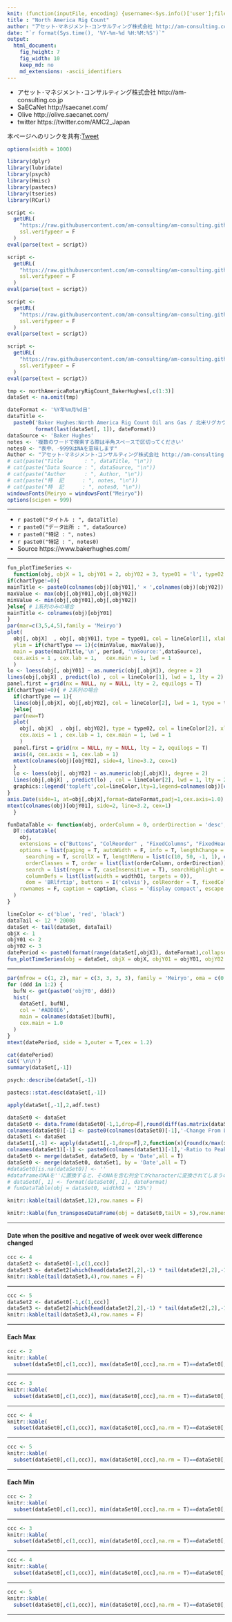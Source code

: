 ```yaml
---
knit: (function(inputFile, encoding) {username<-Sys.info()['user'];fileName<-'defaultPath.csv';pathToFile <-paste0('C:/Users/', username,'/Desktop/pathToCSV/');setwd(pathToFile);buf0<-read.csv(fileName,header = F,skip = 0,stringsAsFactor = F,check.names = F,fileEncoding = 'utf-8');timeStamp<-format(Sys.time(),'%Y%m%d%H%M%S');rmarkdown::render(inputFile, encoding = encoding, output_file = paste0('C:/Users/',username,buf0[2,1],'charts/','am-consulting.co.jp-NorthAmericaRigCount.html')) })
title : "North America Rig Count"
author: "アセット･マネジメント･コンサルティング株式会社 http://am-consulting.co.jp"
date: "`r format(Sys.time(), '%Y-%m-%d %H:%M:%S')`"
output: 
  html_document:
    fig_height: 7
    fig_width: 10
    keep_md: no
    md_extensions: -ascii_identifiers 
---
```

<link href="http://knowledgevault.saecanet.com/components/rmarkdown-html.css" rel="stylesheet"> 
<style>
.main-container {max-width : 1000px; margin-left : auto; margin-right : auto;}
table{white-space : nowrap;}
td.negative {color : red;}
</style>

<script>
<!-- # Reference http://www.hanselman.com/blog/MakingNegativeNumbersTurnRedUsingCSSAndJavascript.aspx -->
function MakeNegative() {
  TDs = document.getElementsByTagName('td');
  for (var i=0; i<TDs.length; i++) {
    var temp = TDs[i];
    if (temp.firstChild.nodeValue.indexOf('-') == 0) temp.className = "negative";
  }
}
</script>



- アセット･マネジメント･コンサルティング株式会社 http://am-consulting.co.jp
- SaECaNet http://saecanet.com/
- Olive http://olive.saecanet.com/
- twitter https://twitter.com/AMC2_Japan

本ページへのリンクを共有:<a href="https://twitter.com/share" class="twitter-share-button" data-via="AMC2_Japan" data-size="large">Tweet</a> <script>!function(d,s,id){var js,fjs=d.getElementsByTagName(s)[0],p=/^http:/.test(d.location)?'http':'https';if(!d.getElementById(id)){js=d.createElement(s);js.id=id;js.src=p+'://platform.twitter.com/widgets.js';fjs.parentNode.insertBefore(js,fjs);}}(document, 'script', 'twitter-wjs');</script>



```r
options(width = 1000)
```

```r
library(dplyr)
library(lubridate)
library(psych)
library(Hmisc)
library(pastecs)
library(tseries)
library(RCurl)
```

```r
script <-
  getURL(
    "https://raw.githubusercontent.com/am-consulting/am-consulting.github.io/master/importNorthAmericaRotaryRigCount.r",
    ssl.verifypeer = F
  )
eval(parse(text = script))
```

```r
script <-
  getURL(
    "https://raw.githubusercontent.com/am-consulting/am-consulting.github.io/master/R-dygraphsFunction.r",
    ssl.verifypeer = F
  )
eval(parse(text = script))

script <-
  getURL(
    "https://raw.githubusercontent.com/am-consulting/am-consulting.github.io/master/transposeDataFrame.r",
    ssl.verifypeer = F
  )
eval(parse(text = script))

script <-
  getURL(
    "https://raw.githubusercontent.com/am-consulting/am-consulting.github.io/master/timeSeriesDataFundamentalStatistics.r",
    ssl.verifypeer = F
  )
eval(parse(text = script))
```

```r
tmp <- northAmericaRotaryRigCount_BakerHughes[,c(1:3)]
dataSet <- na.omit(tmp)
```

```r
dateFormat <- '%Y年%m月%d日'
dataTitle <-
  paste0('Baker Hughes:North America Rig Count Oil ans Gas / 北米リグカウント 石油とガス',' - ',
         format(last(dataSet[, 1]), dateFormat))
dataSource <- 'Baker Hughes'
notes <- '複数のワードで検索する際は半角スペースで区切ってください'
notes0 <- "表中、-9999はNAを意味します"
Author <- "アセット･マネジメント･コンサルティング株式会社 http://am-consulting.co.jp"
# cat(paste("Title       : ", dataTitle, "\n"))
# cat(paste("Data Source : ", dataSource, "\n"))
# cat(paste("Author      : ", Author, "\n"))
# cat(paste("特  記      : ", notes, "\n"))
# cat(paste("特  記      : ", notes0, "\n"))
windowsFonts(Meiryo = windowsFont("Meiryo"))
options(scipen = 999)
```

***

- `r paste0("タイトル : ", dataTitle)`
- `r paste0("データ出所 : ", dataSource)`
- `r paste0("特記 : ", notes)`
- `r paste0("特記 : ", notes0)`
- Source https://www.bakerhughes.com/

***

```r
fun_plotTimeSeries <- 
  function(obj, objX = 1, objY01 = 2, objY02 = 3, type01 = 'l', type02 = 'l', dateFormat = '%Y-%m-%d', chartType = 2, period = '') {
if(chartType!=0){
mainTitle <- paste0(colnames(obj)[objY01],' × ',colnames(obj)[objY02])
maxValue <- max(obj[,objY01],obj[,objY02])
minValue <- min(obj[,objY01],obj[,objY02])
}else{ # 1系列のみの場合
mainTitle <- colnames(obj)[objY01]
}
par(mar=c(3,5,4,5),family = 'Meiryo')
plot(
  obj[, objX]  , obj[, objY01], type = type01, col = lineColor[1], xlab = '', ylab = '', xaxt = 'n', 
  ylim = if(chartType == 1){c(minValue, maxValue)},
  main = paste(mainTitle,'\n', period, '\nSource:',dataSource),
  cex.axis = 1 , cex.lab = 1,   cex.main = 1, lwd = 1
  )
lo <- loess(obj[, objY01] ~ as.numeric(obj[,objX]), degree = 2)
lines(obj[,objX] , predict(lo) , col = lineColor[1], lwd = 1, lty = 2)
panel.first = grid(nx = NULL, ny = NULL, lty = 2, equilogs = T)
if(chartType!=0){ # 2系列の場合
  if(chartType == 1){
  lines(obj[,objX], obj[,objY02], col = lineColor[2], lwd = 1, type = type02)
  }else{  
  par(new=T)
  plot(
    obj[, objX]  , obj[, objY02], type = type02, col = lineColor[2], xlab = '', ylab = '', xaxt = 'n', yaxt = 'n', 
    cex.axis = 1 , cex.lab = 1, cex.main = 1, lwd = 1
    )
  panel.first = grid(nx = NULL, ny = NULL, lty = 2, equilogs = T)
  axis(4, cex.axis = 1, cex.lab = 1)
  mtext(colnames(obj)[objY02], side=4, line=3.2, cex=1)
  }
  lo <- loess(obj[, objY02] ~ as.numeric(obj[,objX]), degree = 2)
  lines(obj[,objX] , predict(lo) , col = lineColor[2], lwd = 1, lty = 2)
  graphics::legend('topleft',col=lineColor,lty=1,legend=colnames(obj)[c(objY01,objY02)],cex=1,bty='n',lwd = 2)
}
axis.Date(side=1, at=obj[,objX],format=dateFormat,padj=1,cex.axis=1.0) 
mtext(colnames(obj)[objY01], side=2, line=3.2, cex=1)
  }
```

```r
funDataTable <- function(obj, orderColumn = 0, orderDirection = 'desc', width01 = '10%', caption = '') {
  DT::datatable(
    obj,
    extensions = c("Buttons", "ColReorder" , "FixedColumns", "FixedHeader"),
    options = list(paging = T, autoWidth = F, info = T, lengthChange = T, ordering = T,
      searching = T, scrollX = T, lengthMenu = list(c(10, 50, -1, 1), c(10, 50, 'All', 1)),
      orderClasses = T, order = list(list(orderColumn, orderDirection)), 
      search = list(regex = T, caseInsensitive = T), searchHighlight = T,
      columnDefs = list(list(width = width01, targets = 0)),
      dom = 'BRlfrtip', buttons = I('colvis'), colReorder = T, fixedColumns = list(leftColumns = 1), fixedHeader = T),
    rownames = F, caption = caption, class = 'display compact', escape = F, filter = 'top'
  )  
}
```

```r
lineColor <- c('blue', 'red', 'black')
dataTail <- 12 * 20000
dataSet <- tail(dataSet, dataTail)
objX <- 1
objY01 <- 2
objY02 <- 3
datePeriod <- paste0(format(range(dataSet[,objX]), dateFormat),collapse = '~')
fun_plotTimeSeries(obj = dataSet, objX = objX, objY01 = objY01, objY02 = objY02, period = datePeriod)
```
<hr>
```r
par(mfrow = c(1, 2), mar = c(3, 3, 3, 3), family = 'Meiryo', oma = c(0, 0, 3, 0))
for (ddd in 1:2) {
  bufN <- get(paste0('objY0', ddd))
  hist(
    dataSet[, bufN],
    col = '#ADD8E6',
    main = colnames(dataSet)[bufN],
    cex.main = 1.0
  )
}
mtext(datePeriod, side = 3,outer = T,cex = 1.2)
```

```r
cat(datePeriod)
cat('\n\n')
summary(dataSet[,-1])
```

```r
psych::describe(dataSet[,-1])
```

```r
pastecs::stat.desc(dataSet[,-1]) 
```

```r
apply(dataSet[,-1],2,adf.test)
```



```r
dataSet0 <- dataSet
dataSet0 <- data.frame(dataSet0[-1,1,drop=F],round(diff(as.matrix(dataSet0[,-1,drop=F])),10),check.names = F)
colnames(dataSet0)[-1] <- paste0(colnames(dataSet0)[-1],'-Change From Last Data')
dataSet1 <- dataSet
dataSet1[,-1] <- apply(dataSet1[,-1,drop=F],2,function(x){round(x/max(x)*100,0)})
colnames(dataSet1)[-1] <- paste0(colnames(dataSet1)[-1],'-Ratio to Peak(%)')
dataSet0 <- merge(dataSet, dataSet0, by = 'Date',all = T)
dataSet0 <- merge(dataSet0, dataSet1, by = 'Date',all = T)
#dataSet0[is.na(dataSet0)] <- ''
#dataframeのNAを''に置換すると、そのNAを含む列全てがcharacterに変換されてしまうので注意
# dataSet0[, 1] <- format(dataSet0[, 1], dateFormat)
# funDataTable(obj = dataSet0, width01 = '15%')
```

```r
knitr::kable(tail(dataSet,12),row.names = F)
```

```r
knitr::kable(fun_transposeDataFrame(obj = dataSet0,tailN = 5),row.names = F)
```

***
#### Date when the positive and negative of week over week difference changed

```r
ccc <- 4
dataSet2 <- dataSet0[-1,c(1,ccc)]
dataSet3 <- dataSet2[which(head(dataSet2[,2],-1) * tail(dataSet2[,2],-1) < 0) + 1,]
knitr::kable(tail(dataSet3,4),row.names = F)
```

***
```r
ccc <- 5
dataSet2 <- dataSet0[-1,c(1,ccc)]
dataSet3 <- dataSet2[which(head(dataSet2[,2],-1) * tail(dataSet2[,2],-1) < 0) + 1,]
knitr::kable(tail(dataSet3,4),row.names = F)
```

***
#### Each Max

```r
ccc <- 2
knitr::kable(
  subset(dataSet0[,c(1,ccc)], max(dataSet0[,ccc],na.rm = T)==dataSet0[,ccc]),row.names = F)
```

***

```r
ccc <- 3
knitr::kable(
  subset(dataSet0[,c(1,ccc)], max(dataSet0[,ccc],na.rm = T)==dataSet0[,ccc]),row.names = F)
```

***

```r
ccc <- 4
knitr::kable(
  subset(dataSet0[,c(1,ccc)], max(dataSet0[,ccc],na.rm = T)==dataSet0[,ccc]),row.names = F)
```

***

```r
ccc <- 5
knitr::kable(
  subset(dataSet0[,c(1,ccc)], max(dataSet0[,ccc],na.rm = T)==dataSet0[,ccc]),row.names = F)
```

***
#### Each Min

```r
ccc <- 2
knitr::kable(
  subset(dataSet0[,c(1,ccc)], min(dataSet0[,ccc],na.rm = T)==dataSet0[,ccc]),row.names = F)
```

***

```r
ccc <- 3
knitr::kable(
  subset(dataSet0[,c(1,ccc)], min(dataSet0[,ccc],na.rm = T)==dataSet0[,ccc]),row.names = F)
```

***

```r
ccc <- 4
knitr::kable(
  subset(dataSet0[,c(1,ccc)], min(dataSet0[,ccc],na.rm = T)==dataSet0[,ccc]),row.names = F)
```

***

```r
ccc <- 5
knitr::kable(
  subset(dataSet0[,c(1,ccc)], min(dataSet0[,ccc],na.rm = T)==dataSet0[,ccc]),row.names = F)
```

***

<script>MakeNegative();</script>
<script>
  (function(i,s,o,g,r,a,m){i['GoogleAnalyticsObject']=r;i[r]=i[r]||function(){
  (i[r].q=i[r].q||[]).push(arguments)},i[r].l=1*new Date();a=s.createElement(o),
  m=s.getElementsByTagName(o)[0];a.async=1;a.src=g;m.parentNode.insertBefore(a,m)
  })(window,document,'script','https://www.google-analytics.com/analytics.js','ga');

  ga('create', 'UA-3077339-5', 'auto');
  ga('send', 'pageview');

</script>
